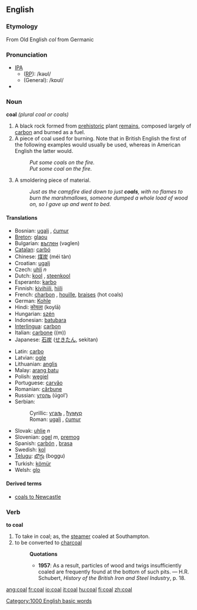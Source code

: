 ==English==

===Etymology===
From Old English ''col'' from Germanic

===Pronunciation===
*[[IPA|IPA]]
**([[received pronunciation|RP]]): /kəʊl/
**(General): /kɒʊl/
*{{audio|en-us-coal.ogg|Audio (US)}}

===Noun===
'''coal''' ''(plural coal or coals)''
# A black rock formed from [[prehistoric]] plant [[remains]], composed largely of [[carbon]] and burned as a fuel.
# A piece of coal used for burning. Note that in British English the first of the following examples would usually be used, whereas in American English the latter would.
#:''Put some coals on the fire.''
#:''Put some coal on the fire.'' 
# A smoldering piece of material.
#:''Just as the campfire died down to just '''coals''', with no flames to burn the marshmallows, someone dumped a whole load of wood on, so I gave up and went to bed.''

====Translations====
{{top}}
*Bosnian: [[ugalj#Bosnian|ugalj]] {{m}}, [[ćumur#Bosnian|ćumur]] {{m}}
*[[Breton]]: [[glaou]]
*Bulgarian: [[въглен]] (vəglen) {{m}}
*[[Catalan]]: [[carbó]] {{m}}
*Chinese: [[煤炭]] (méi tàn)
*Croatian: [[ugalj#Croatian|ugalj]] {{m}}
*Czech: [[uhlí]] ''n''
*Dutch: [[kool]] {{m}}, [[steenkool]] {{m}}
*Esperanto: [[karbo]]
*Finnish: [[kivihiili]], [[hiili]]
*French: [[charbon]] {{m}}, [[houille]], [[braises]] {{f}} (hot coals)
*German: [[Kohle]] {{f}}
*Hindi: [[कोयला]] (koylā)
*Hungarian: [[szén]]
*Indonesian: [[batu]][[bara]]
*[[Interlingua]]: [[carbon]]
*Italian: [[carbone]] ((m))
*Japanese: [[石炭]] ([[せきたん]], sekitan)
{{mid}}
*Latin: [[carbo]] {{m}}
*Latvian: [[ogle]]
*Lithuanian: [[anglis]] 
*Malay: [[arang batu]]
*Polish: [[węgiel]] {{m}}
*Portuguese: [[carvão]] {{m}}
*Romanian: [[cărbune]] {{m}}
*Russian: [[уголь]] (úgol’) {{m}}
*Serbian:
*:Cyrillic: [[угаљ#Serbian|угаљ]] {{m}}, [[ћумур#Serbian|ћумур]] {{m}}
*:Roman: [[ugalj#Serbian|ugalj]] {{m}}, [[ćumur#Serbian|ćumur]] {{m}}
*Slovak: [[uhlie]] ''n''
*Slovenian: [[ogel]] ''m'', [[premog]] {{m}}
*Spanish: [[carbón]] {{m}}, [[brasa]] {{f}}
*Swedish: [[kol]]
*[[Telugu]]: [[బొగ్గు]] (boggu)
*Turkish: [[kömür]]
*Welsh: [[glo]] {{m}}
{{bottom}}

====Derived terms====
* [[coals to Newcastle]]

===Verb===
'''to coal'''
#To take in coal; as, the [[steamer]] coaled at Southampton.
#to be converted to [[charcoal]]
#:'''Quotations'''
#:*'''1957''': As a result, particles of wood and twigs insufficiently coaled are frequently found at the bottom of such pits. &mdash; H.R. Schubert, ''History of the British Iron and Steel Industry'', p. 18.

[[Category:1000 English basic words]]

[[ang:coal]]
[[fr:coal]]
[[io:coal]]
[[it:coal]]
[[hu:coal]]
[[fi:coal]]
[[zh:coal]]